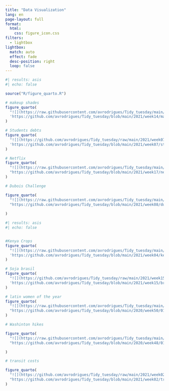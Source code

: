 ```yaml
---
title: "Data Visualization"
lang: en
page-layout: full
format: 
  html: 
    css: figure_icon.css
filters:
  - lightbox
lightbox:
  match: auto
  effect: fade
  desc-position: right
  loop: false
---
```




::: {.grid}

::: {.g-col-12 .g-col-md-6}

```r
#| results: asis
#| echo: false

source("R/figure_quarto.R")

# makeup shades
figure_quarto(
  "![](https://raw.githubusercontent.com/avrodrigues/Tidy_tuesday/main/2021/week14/makeup.png)",
  'https://github.com/avrodrigues/Tidy_tuesday/blob/main/2021/week14/makeup_shades.R'
)

# Students debts
figure_quarto(
  "![](https://github.com/avrodrigues/Tidy_tuesday/raw/main/2021/week07/student_debt.png)",
  'https://github.com/avrodrigues/Tidy_tuesday/blob/main/2021/week07/student_debt.Rmd'
)

# Netflix
figure_quarto(
  "![](https://raw.githubusercontent.com/avrodrigues/Tidy_tuesday/main/2021/week17/netflix.png)",
  "https://github.com/avrodrigues/Tidy_tuesday/blob/main/2021/week17/netflix.R"
)

# Dubois Challenge

figure_quarto(
  "![](https://raw.githubusercontent.com/avrodrigues/Tidy_tuesday/main/2021/week08/dubois.png)",
  "https://github.com/avrodrigues/Tidy_tuesday/blob/main/2021/week08/du_bois_challenge.Rmd"
  
)


```

:::

::: {.g-col-12 .g-col-md-6}

```r
#| results: asis
#| echo: false


#Kenya Crops
figure_quarto(
  "![](https://raw.githubusercontent.com/avrodrigues/Tidy_tuesday/main/2021/week04/kenya_crops.png)",
  'https://github.com/avrodrigues/Tidy_tuesday/blob/main/2021/week04/kenya.R'
)

# Soja brasil
figure_quarto(
  "![](https://github.com/avrodrigues/Tidy_tuesday/raw/main/2021/week15/br_soja.png)",
  'https://github.com/avrodrigues/Tidy_tuesday/blob/main/2021/week15/br_soja.R'
)

# latin women of the year
figure_quarto(
  "![](https://raw.githubusercontent.com/avrodrigues/Tidy_tuesday/main/2020/week50/latin_women.png)", 
  "https://github.com/avrodrigues/Tidy_tuesday/blob/main/2020/week50/01_get_data_and_plot.R"
)

# Washinton hikes

figure_quarto(
  "![](https://raw.githubusercontent.com/avrodrigues/Tidy_tuesday/main/2020/week48/Chart_v2.png)", 
  "https://github.com/avrodrigues/Tidy_tuesday/blob/main/2020/week48/01_clean_plot.R"

)

# transit costs

figure_quarto(
  "![](https://github.com/avrodrigues/Tidy_tuesday/raw/main/2021/week02/transit.png)",
  "https://github.com/avrodrigues/Tidy_tuesday/blob/main/2021/week02/transit_cost.R"
)

```


:::

:::







